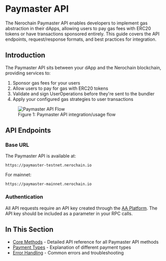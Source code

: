 
# Paymaster API

The Nerochain Paymaster API enables developers to implement gas abstraction in their dApps, allowing users to pay gas fees with ERC20 tokens or have transactions sponsored entirely. This guide covers the API endpoints, request/response formats, and best practices for integration.

## Introduction

The Paymaster API sits between your dApp and the Nerochain blockchain, providing services to:

1. Sponsor gas fees for your users
2. Allow users to pay for gas with ERC20 tokens
3. Validate and sign UserOperations before they're sent to the bundler
4. Apply your configured gas strategies to user transactions

<div className="mt-8 mb-8">
  <figure className="text-center">
    <img 
      src="/assets/aaPlatform/figure2.jpeg" 
      alt="Paymaster API Flow"
      className="mx-auto rounded-lg shadow-md"
    />
    <figcaption className="mt-2 text-sm italic text-gray-600">
      Figure 1: Paymaster API integration/usage flow
    </figcaption>
  </figure>
</div>

## API Endpoints

### Base URL

The Paymaster API is available at:

```
https://paymaster-testnet.nerochain.io
```

For mainnet:

```
https://paymaster-mainnet.nerochain.io
```

### Authentication

All API requests require an API key created through the [AA Platform](https://aa-platform.nerochain.io). The API key should be included as a parameter in your RPC calls.

## In This Section

- [Core Methods](./core-methods) - Detailed API reference for all Paymaster API methods
- [Payment Types](./payment-types) - Explanation of different payment types
- [Error Handling](./error-handling) - Common errors and troubleshooting

<PageFeedback path="/en/developer-tools/paymaster-api" /> 